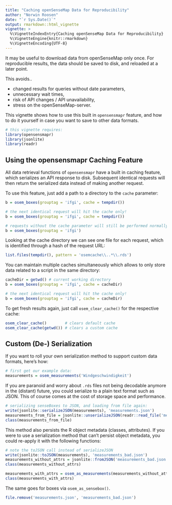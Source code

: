 ---
title: "Caching openSenseMap Data for Reproducibility"
author: "Norwin Roosen"
date: "`r Sys.Date()`"
output: rmarkdown::html_vignette
vignette: >
  %\VignetteIndexEntry{Caching openSenseMap Data for Reproducibility}
  %\VignetteEngine{knitr::rmarkdown}
  %\VignetteEncoding{UTF-8}
---

It may be useful to download data from openSenseMap only once.
For reproducible results, the data should be saved to disk, and reloaded at a
later point.

This avoids..

- changed results for queries without date parameters,
- unnecessary wait times,
- risk of API changes / API unavailability,
- stress on the openSenseMap-server.

This vignette shows how to use this built in `opensensmapr` feature, and
how to do it yourself in case you want to save to other data formats.

```{r setup, results='hide'}
# this vignette requires:
library(opensensmapr)
library(jsonlite)
library(readr)
```

## Using the opensensmapr Caching Feature
All data retrieval functions of `opensensmapr` have a built in caching feature,
which serializes an API response to disk.
Subsequent identical requests will then return the serialized data instead of making
another request.

To use this feature, just add a path to a directory to the `cache` parameter:
```{r cache}
b = osem_boxes(grouptag = 'ifgi', cache = tempdir())

# the next identical request will hit the cache only!
b = osem_boxes(grouptag = 'ifgi', cache = tempdir())

# requests without the cache parameter will still be performed normally
b = osem_boxes(grouptag = 'ifgi')
```

Looking at the cache directory we can see one file for each request, which is identified through a hash of the request URL:
```{r cachelisting}
list.files(tempdir(), pattern = 'osemcache\\..*\\.rds')
```

You can maintain multiple caches simultaneously which allows to only store data related to a script in the same directory:
```{r cache_custom}
cacheDir = getwd() # current working directory
b = osem_boxes(grouptag = 'ifgi', cache = cacheDir)

# the next identical request will hit the cache only!
b = osem_boxes(grouptag = 'ifgi', cache = cacheDir)
```

To get fresh results again, just call `osem_clear_cache()` for the respective cache:
```{r clearcache, results='hide'}
osem_clear_cache()        # clears default cache
osem_clear_cache(getwd()) # clears a custom cache
```

## Custom (De-) Serialization
If you want to roll your own serialization method to support custom data formats,
here's how:

```{r data, results='hide', eval=FALSE}
# first get our example data:
measurements = osem_measurements('Windgeschwindigkeit')
```

If you are paranoid and worry about `.rds` files not being decodable anymore
in the (distant) future, you could serialize to a plain text format such as JSON.
This of course comes at the cost of storage space and performance.
```{r serialize_json, eval=FALSE}
# serializing senseBoxes to JSON, and loading from file again:
write(jsonlite::serializeJSON(measurements), 'measurements.json')
measurements_from_file = jsonlite::unserializeJSON(readr::read_file('measurements.json'))
class(measurements_from_file)
```

This method also persists the R object metadata (classes, attributes).
If you were to use a serialization method that can't persist object metadata, you
could re-apply it with the following functions:

```{r serialize_attrs, eval=FALSE}
# note the toJSON call instead of serializeJSON
write(jsonlite::toJSON(measurements), 'measurements_bad.json')
measurements_without_attrs = jsonlite::fromJSON('measurements_bad.json')
class(measurements_without_attrs)

measurements_with_attrs = osem_as_measurements(measurements_without_attrs)
class(measurements_with_attrs)
```
The same goes for boxes via `osem_as_sensebox()`.

```{r cleanup, include=FALSE, eval=FALSE}
file.remove('measurements.json', 'measurements_bad.json')
```

